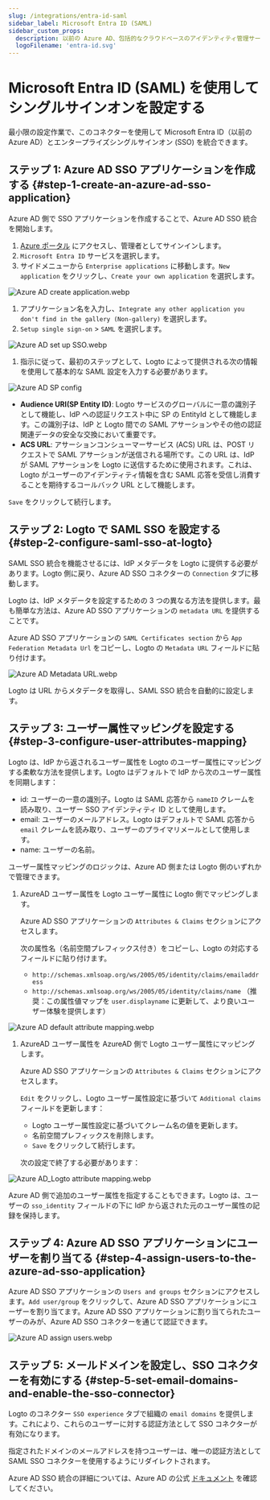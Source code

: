 ```yaml
---
slug: /integrations/entra-id-saml
sidebar_label: Microsoft Entra ID (SAML)
sidebar_custom_props:
  description: 以前の Azure AD、包括的なクラウドベースのアイデンティティ管理サービス。
  logoFilename: 'entra-id.svg'
---
```



# Microsoft Entra ID (SAML) を使用してシングルサインオンを設定する

最小限の設定作業で、このコネクターを使用して Microsoft Entra ID（以前の Azure AD）とエンタープライズシングルサインオン (SSO) を統合できます。

<GuideTip />

## ステップ 1: Azure AD SSO アプリケーションを作成する \{#step-1-create-an-azure-ad-sso-application}

Azure AD 側で SSO アプリケーションを作成することで、Azure AD SSO 統合を開始します。

1. [Azure ポータル](https://portal.azure.com/) にアクセスし、管理者としてサインインします。
2. `Microsoft Entra ID` サービスを選択します。
3. サイドメニューから `Enterprise applications` に移動します。`New application` をクリックし、`Create your own application` を選択します。

![Azure AD create application.webp](./assets/azure_ad_create_application.webp)

1. アプリケーション名を入力し、`Integrate any other application you don't find in the gallery (Non-gallery)` を選択します。
2. `Setup single sign-on` > `SAML` を選択します。

![Azure AD set up SSO.webp](./assets/azure_ad_set_up_single_sign_on.webp)

1. 指示に従って、最初のステップとして、Logto によって提供される次の情報を使用して基本的な SAML 設定を入力する必要があります。

![Azure AD SP config](./assets/azure_ad_sp_config.webp)

- **Audience URI(SP Entity ID)**: Logto サービスのグローバルに一意の識別子として機能し、IdP への認証リクエスト中に SP の EntityId として機能します。この識別子は、IdP と Logto 間での SAML アサーションやその他の認証関連データの安全な交換において重要です。
- **ACS URL**: アサーションコンシューマーサービス (ACS) URL は、POST リクエストで SAML アサーションが送信される場所です。この URL は、IdP が SAML アサーションを Logto に送信するために使用されます。これは、Logto がユーザーのアイデンティティ情報を含む SAML 応答を受信し消費することを期待するコールバック URL として機能します。

`Save` をクリックして続行します。

## ステップ 2: Logto で SAML SSO を設定する \{#step-2-configure-saml-sso-at-logto}

SAML SSO 統合を機能させるには、IdP メタデータを Logto に提供する必要があります。Logto 側に戻り、Azure AD SSO コネクターの `Connection` タブに移動します。

Logto は、IdP メタデータを設定するための 3 つの異なる方法を提供します。最も簡単な方法は、Azure AD SSO アプリケーションの `metadata URL` を提供することです。

Azure AD SSO アプリケーションの `SAML Certificates section` から `App Federation Metadata Url` をコピーし、Logto の `Metadata URL` フィールドに貼り付けます。

![Azure AD Metadata URL.webp](./assets/azure_ad_metadata_url.webp)

Logto は URL からメタデータを取得し、SAML SSO 統合を自動的に設定します。

## ステップ 3: ユーザー属性マッピングを設定する \{#step-3-configure-user-attributes-mapping}

Logto は、IdP から返されるユーザー属性を Logto のユーザー属性にマッピングする柔軟な方法を提供します。Logto はデフォルトで IdP から次のユーザー属性を同期します：

- id: ユーザーの一意の識別子。Logto は SAML 応答から `nameID` クレームを読み取り、ユーザー SSO アイデンティティ ID として使用します。
- email: ユーザーのメールアドレス。Logto はデフォルトで SAML 応答から `email` クレームを読み取り、ユーザーのプライマリメールとして使用します。
- name: ユーザーの名前。

ユーザー属性マッピングのロジックは、Azure AD 側または Logto 側のいずれかで管理できます。

1. AzureAD ユーザー属性を Logto ユーザー属性に Logto 側でマッピングします。

   Azure AD SSO アプリケーションの `Attributes & Claims` セクションにアクセスします。

   次の属性名（名前空間プレフィックス付き）をコピーし、Logto の対応するフィールドに貼り付けます。

   - `http://schemas.xmlsoap.org/ws/2005/05/identity/claims/emailaddress`
   - `http://schemas.xmlsoap.org/ws/2005/05/identity/claims/name` （推奨：この属性値マップを `user.displayname` に更新して、より良いユーザー体験を提供します）

![Azure AD default attribute mapping.webp](./assets/azure_ad_default_attribute_mapping.webp)

1. AzureAD ユーザー属性を AzureAD 側で Logto ユーザー属性にマッピングします。

   Azure AD SSO アプリケーションの `Attributes & Claims` セクションにアクセスします。

   `Edit` をクリックし、Logto ユーザー属性設定に基づいて `Additional claims` フィールドを更新します：

   - Logto ユーザー属性設定に基づいてクレーム名の値を更新します。
   - 名前空間プレフィックスを削除します。
   - `Save` をクリックして続行します。

   次の設定で終了する必要があります：

![Azure AD_Logto attribute mapping.webp](./assets/azure_ad_logto_attribute_mapping.webp)

Azure AD 側で追加のユーザー属性を指定することもできます。Logto は、ユーザーの `sso_identity` フィールドの下に IdP から返された元のユーザー属性の記録を保持します。

## ステップ 4: Azure AD SSO アプリケーションにユーザーを割り当てる \{#step-4-assign-users-to-the-azure-ad-sso-application}

Azure AD SSO アプリケーションの `Users and groups` セクションにアクセスします。`Add user/group` をクリックして、Azure AD SSO アプリケーションにユーザーを割り当てます。Azure AD SSO アプリケーションに割り当てられたユーザーのみが、Azure AD SSO コネクターを通じて認証できます。

![Azure AD assign users.webp](./assets/azure_ad_assign_users.webp)

## ステップ 5: メールドメインを設定し、SSO コネクターを有効にする \{#step-5-set-email-domains-and-enable-the-sso-connector}

Logto のコネクター `SSO experience` タブで組織の `email domains` を提供します。これにより、これらのユーザーに対する認証方法として SSO コネクターが有効になります。

指定されたドメインのメールアドレスを持つユーザーは、唯一の認証方法として SAML SSO コネクターを使用するようにリダイレクトされます。

Azure AD SSO 統合の詳細については、Azure AD の公式 [ドキュメント](https://learn.microsoft.com/en-us/entra/identity/enterprise-apps/add-application-portal-setup-sso) を確認してください。
